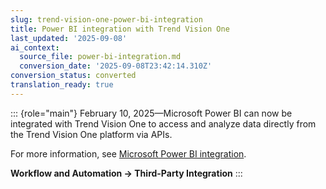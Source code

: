 ```yaml
---
slug: trend-vision-one-power-bi-integration
title: Power BI integration with Trend Vision One
last_updated: '2025-09-08'
ai_context:
  source_file: power-bi-integration.md
  conversion_date: '2025-09-08T23:42:14.310Z'
conversion_status: converted
translation_ready: true
---
```


::: {role="main"}
February 10, 2025—Microsoft Power BI can now be integrated with Trend Vision One to access and analyze data directly from the Trend Vision One platform via APIs.

For more information, see [Microsoft Power BI integration](microsoft-power-bi-integration.mdx).

**Workflow and Automation → Third-Party Integration**
:::
